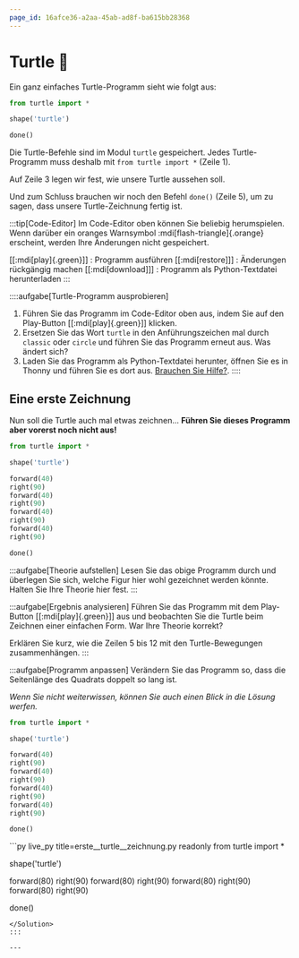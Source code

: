 ```yaml
---
page_id: 16afce36-a2aa-45ab-ad8f-ba615bb28368
---
```



# Turtle 🐢
Ein ganz einfaches Turtle-Programm sieht wie folgt aus:

```py live_py title=einfaches__turtle__programm.py
from turtle import *

shape('turtle')

done()
```

Die Turtle-Befehle sind im Modul `turtle` gespeichert. Jedes Turtle-Programm muss deshalb mit `from turtle import *` (Zeile 1).

Auf Zeile 3 legen wir fest, wie unsere Turtle aussehen soll.

Und zum Schluss brauchen wir noch den Befehl `done()` (Zeile 5), um zu sagen, dass unsere Turtle-Zeichnung fertig ist.

:::tip[Code-Editor]
Im Code-Editor oben können Sie beliebig herumspielen. Wenn darüber ein oranges Warnsymbol :mdi[flash-triangle]{.orange} erscheint, werden Ihre Änderungen nicht gespeichert.

[[:mdi[play]{.green}]]
: Programm ausführen
[[:mdi[restore]]]
: Änderungen rückgängig machen
[[:mdi[download]]]
: Programm als Python-Textdatei herunterladen
:::

::::aufgabe[Turtle-Programm ausprobieren]
<TaskState id='fc0b4616-9790-46b3-a756-edd622855038' />

1. Führen Sie das Programm im Code-Editor oben aus, indem Sie auf den Play-Button [[:mdi[play]{.green}]] klicken.
2. Ersetzen Sie das Wort `turtle` in den Anführungszeichen mal durch `classic` oder `circle` und führen Sie das Programm erneut aus. Was ändert sich?
3. Laden Sie das Programm als Python-Textdatei herunter, öffnen Sie es in Thonny und führen Sie es dort aus. [Brauchen Sie Hilfe?](../Thonny/Thonny-Verwenden#benutzeroberfläche).
::::

## Eine erste Zeichnung
Nun soll die Turtle auch mal etwas zeichnen... **Führen Sie dieses Programm aber vorerst noch nicht aus!**
```py live_py title=erste__turtle__zeichnung.py readonly
from turtle import *

shape('turtle')

forward(40)
right(90)
forward(40)
right(90)
forward(40)
right(90)
forward(40)
right(90)

done()
```

:::aufgabe[Theorie aufstellen]
<TaskState id='16786371-60c1-47ab-be37-abc28b719eb3'/>
Lesen Sie das obige Programm durch und überlegen Sie sich, welche Figur hier wohl gezeichnet werden könnte. Halten Sie Ihre Theorie hier fest.
<QuillV2 id='f6796fe4-6001-4f80-b806-33d1cc97332c'/>
:::

:::aufgabe[Ergebnis analysieren]
<TaskState id='4e15fd6a-db53-4eee-9e08-a73b5028f68f'/>
Führen Sie das Programm mit dem Play-Button [[:mdi[play]{.green}]] aus und beobachten Sie die Turtle beim Zeichnen einer einfachen Form. War Ihre Theorie korrekt?

Erklären Sie kurz, wie die Zeilen 5 bis 12 mit den Turtle-Bewegungen zusammenhängen.
<QuillV2 id='aacbeef5-707c-4074-a0d9-bf412502fe08'/>
:::

:::aufgabe[Programm anpassen]
<TaskState id='c38fe66e-e395-4c89-b326-8750dd6375ac'/>
Verändern Sie das Programm so, dass die Seitenlänge des Quadrats doppelt so lang ist.

_Wenn Sie nicht weiterwissen, können Sie auch einen Blick in die Lösung werfen._

```py live_py title=erste__turtle__zeichnung.py id=f6ae029d-6b4a-4684-82e1-c53fbe4d952a
from turtle import *

shape('turtle')

forward(40)
right(90)
forward(40)
right(90)
forward(40)
right(90)
forward(40)
right(90)

done()
```

<Solution id='eeec9f64-9902-4836-8441-bbca75bad6cc'>
  ```py live_py title=erste__turtle__zeichnung.py readonly
  from turtle import *

  shape('turtle')

  forward(80)
  right(90)
  forward(80)
  right(90)
  forward(80)
  right(90)
  forward(80)
  right(90)

  done()
  ```
</Solution>
:::

---